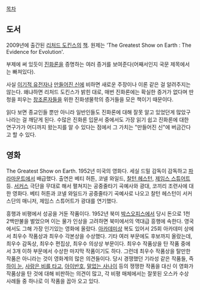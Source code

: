 [[목차]]
== 도서 ==
2009년에 출간된 [[리처드 도킨스]]의 [[책]]. 원제는 'The Greatest Show on Earth : The Evidence for Evolution'.

부제에 써 있듯이 [[진화론]]을 증명하는 여러 증거를 보여준다(어째서인지 국문 제목에서는 빠져있다).

사실 [[이기적 유전자]]나 [[만들어진 신]]에 비하면 새로운 주장이나 이론 같은 걸 알려주지는 않는다. 왜냐하면 리처드 도킨스가 밝힌 대로, 매번 진화론에는 확실한 증거가 없다며 딴청을 피우는 [[창조론]]자들을 위한 진화생물학의 증거들을 모은 책이기 때문이다.

읽다 보면 종교인들 뿐만 아니라 일반인들도 진화론에 대해 잘못 알고 있었던게 많았구나라는 걸 깨닫게 된다. 수많은 진화론 입문서 중에서도 가장 읽기 쉽고 진화론에 대한 연구가가 어디까지 왔는지를 알 수 있다는 점에서 그 가치는 "만들어진 신"에 버금간다고 할 수 있다.

== 영화 ==
The Greatest Show on Earth.
1952년 미국의 영화다. 세실 드밀 감독이 감독하고 [[파라마운트]]에서 배급했다. 출연은 베티 허튼, 코넬 와일드, [[찰턴 헤스턴]], [[제임스 스튜어트]] 등. [[서커스]] 극단을 무대로 해서 펼쳐지는 공중줄타기 곡예사와 광대, 코끼리 조련사에 대한 영화다. 베티 허튼과 코넬 와일드가 공중줄타기 곡예사로 나오고 찰턴 헤스턴이 서커스단의 매니저, 제임스 스튜어트가 광대를 연기했다.

흥행과 비평에서 성공을 거둔 작품이다. 1952년 북미 [[박스오피스]]에서 당시 돈으로 1천 2백만불을 벌었으며 이는 물가 인상을 고려하면 북미에서의 역대급 흥행에 속한다. 영국에서도 그해 가장 인기있는 영화에 올랐다. [[아카데미상]] 복도 있어서 25회 아카데미 상에서 최우수 작품상과 최우수 각본상을 수상했다. 기타 여러 부문에도 후보까지 올랐는데, 최우수 감독상,  최우수 편집상, 최우수 의상상 부문이다. 최우수 작품상을 탄 작품 중에서 3개 이하 부문에서 수상한 마지막 작품이기도 하다. 그런데 최우수 작품상을 탈만한 작품은 아니라는 것이 영화계의 많은 의견들이다. 당시 경쟁했던 기라성 같은 작품들, 즉 [[하이 눈]], [[사랑은 비를 타고]], [[아이반호]], [[말없는 사나이]] 등의 쟁쟁한 작품을 대신 이 영화가 작품상을 탄 것에 대해 비판하는 의견이 많고, 각 비평 매체에서는 잘못된 오스카 수상 사례들 중 하나로 이 작품을 꼽아 오고 있다.
